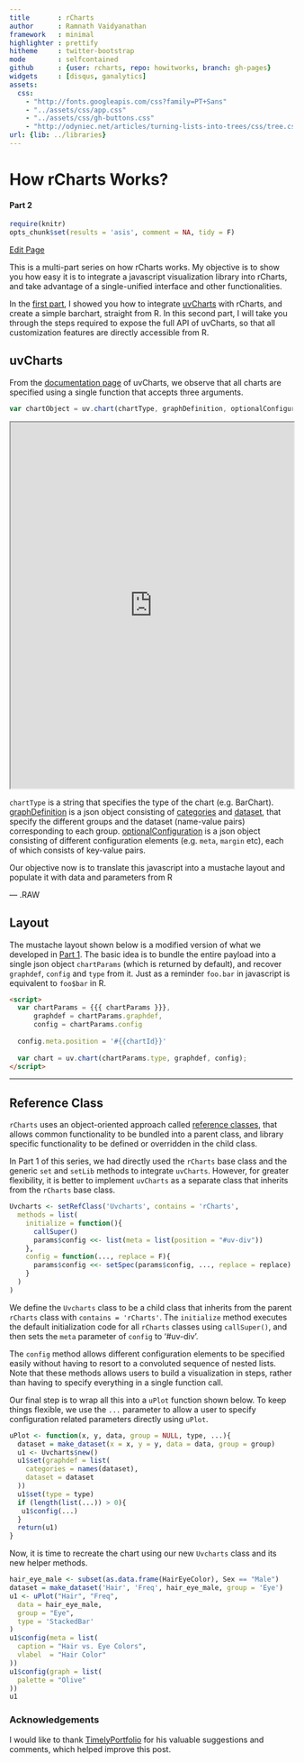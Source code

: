 ```yaml
---
title       : rCharts
author      : Ramnath Vaidyanathan
framework   : minimal
highlighter : prettify
hitheme     : twitter-bootstrap
mode        : selfcontained
github      : {user: rcharts, repo: howitworks, branch: gh-pages}
widgets     : [disqus, ganalytics]
assets:
  css: 
    - "http://fonts.googleapis.com/css?family=PT+Sans"
    - "../assets/css/app.css"
    - "../assets/css/gh-buttons.css"
    - "http://odyniec.net/articles/turning-lists-into-trees/css/tree.css"
url: {lib: ../libraries}
---
```


# How rCharts Works?
#### Part 2

<!-- AddThis Smart Layers BEGIN -->
<!-- Go to http://www.addthis.com/get/smart-layers to customize -->
<script type="text/javascript" src="//s7.addthis.com/js/300/addthis_widget.js#pubid=ra-4fdfcfd4773d48d3"></script>
<script type="text/javascript">
  addthis.layers({
    'theme' : 'transparent',
    'share' : {
      'position' : 'left',
      'numPreferredServices' : 5
    }   
  });
</script>
<!-- AddThis Smart Layers END -->

```r
require(knitr)
opts_chunk$set(results = 'asis', comment = NA, tidy = F)
```

<a href="http://prose.io/#{{page.github.user}}/{{page.github.repo}}/edit/gh-pages/part2/index.Rmd" class="button icon edit">Edit Page</a>

This is a multi-part series on how rCharts works. My objective is to show you how easy it is to integrate a javascript visualization library into rCharts, and take advantage of a single-unified interface and other functionalities.

In the [first part](http://rcharts.io/howitworks), I showed you how to integrate [uvCharts](http://imaginea.github.io/uvCharts/) with rCharts, and create a simple barchart, straight from R. In this second part, I will take you through the steps required to expose the full API of uvCharts, so that all customization features are directly accessible from R.

## uvCharts

From the [documentation page](http://imaginea.github.io/uvCharts/documentation.html) of uvCharts, we observe that all charts are specified using a single function that accepts three arguments.

```js
var chartObject = uv.chart(chartType, graphDefinition, optionalConfiguration)
```


<iframe
  style="width: 100%; height: 650px"
  src="http://jsfiddle.net/ramnathv/w669V/2/embedded/js,result">
</iframe>

`chartType` is a string that specifies the type of the chart (e.g. BarChart). [graphDefinition](http://imaginea.github.io/uvCharts/documentation.html#graphdef) is a json object consisting of [categories](http://imaginea.github.io/uvCharts/documentation.html#graphdef-categories) and [dataset](http://imaginea.github.io/uvCharts/documentation.html#graphdef-categories), that specify the different groups and the dataset (name-value pairs) corresponding to each group. [optionalConfiguration](http://imaginea.github.io/uvCharts/documentation.html#configuration) is a json object consisting of different configuration elements (e.g. `meta`, `margin` etc), each of which consists of key-value pairs.

Our objective now is to translate this javascript into a mustache layout and populate it with data and parameters from R

--- .RAW

## Layout

The mustache layout shown below is a modified version of what we developed in [Part 1](http://rcharts.io/howitworks). The basic idea is to bundle the entire payload into a single json object `chartParams` (which is returned by default), and recover `graphdef`, `config` and `type` from it. Just as a reminder `foo.bar` in javascript is equivalent to `foo$bar` in R.

```html
<script>
  var chartParams = {{{ chartParams }}},
      graphdef = chartParams.graphdef,
      config = chartParams.config
  
  config.meta.position = '#{{chartId}}'
  
  var chart = uv.chart(chartParams.type, graphdef, config);
</script>
```

---

## Reference Class

`rCharts` uses an object-oriented approach called [reference classes](http://adv-r.had.co.nz/OO-essentials.html#rc), that allows common functionality to be bundled into a parent class, and library specific functionality to be defined or overridden in the child class.

In Part 1 of this series, we had directly used the `rCharts` base class and the generic `set` and `setLib` methods to integrate `uvCharts`. However, for greater flexibility, it is better to implement `uvCharts` as a separate class that inherits from the `rCharts` base class.

```r
Uvcharts <- setRefClass('Uvcharts', contains = 'rCharts', 
  methods = list(
    initialize = function(){
      callSuper()
      params$config <<- list(meta = list(position = "#uv-div"))
    },
    config = function(..., replace = F){
      params$config <<- setSpec(params$config, ..., replace = replace)
    }
  )
)
```

We define the `Uvcharts` class to be a child class that inherits from the parent `rCharts` class with `contains = 'rCharts'`. The `initialize` method executes the default initialization code for all `rCharts` classes using `callSuper()`, and then sets the `meta` parameter of `config` to '#uv-div'.

The `config` method allows different configuration elements to be specified easily without having to resort to a convoluted sequence of nested lists. Note that these methods allows users to build a visualization in steps, rather than having to specify everything in a single function call.

Our final step is to wrap all this into a `uPlot` function shown below. To keep things flexible, we use the `...` parameter to allow a user to specify configuration related parameters directly using `uPlot`.

```r
uPlot <- function(x, y, data, group = NULL, type, ...){
  dataset = make_dataset(x = x, y = y, data = data, group = group)
  u1 <- Uvcharts$new()
  u1$set(graphdef = list(
    categories = names(dataset),
    dataset = dataset
  ))
  u1$set(type = type)
  if (length(list(...)) > 0){
   u1$config(...)
  }
  return(u1)
}
```

Now, it is time to recreate the chart using our new `Uvcharts` class and its new helper methods.

```r
hair_eye_male <- subset(as.data.frame(HairEyeColor), Sex == "Male")
dataset = make_dataset('Hair', 'Freq', hair_eye_male, group = 'Eye')
u1 <- uPlot("Hair", "Freq", 
  data = hair_eye_male, 
  group = "Eye",
  type = 'StackedBar'
)
u1$config(meta = list(
  caption = "Hair vs. Eye Colors",
  vlabel  = "Hair Color"
))
u1$config(graph = list(
  palette = "Olive"  
))
u1
```




### Acknowledgements

I would like to thank [TimelyPortfolio](http://github.com/timelyportfolio) for his valuable suggestions and comments, which helped improve this post.


<div id='disqus_thread'></div>

